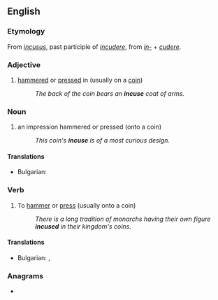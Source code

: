 ==English==

===Etymology===
From {{etyl|la|en}} ''[[incusus]]'', past participle of ''[[incudere]]'', from ''[[in-#Latin|in-]]'' + ''[[cudere]]''.

===Adjective===
{{en-adj|-}}

# [[hammered]] or [[pressed]] in (usually on a [[coin]])
#: ''The back of the coin bears an '''incuse''' coat of arms.''

===Noun===
{{en-noun}}

# an impression hammered or pressed (onto a coin)
#: ''This coin's '''incuse''' is of a most curious design.''

====Translations====
{{trans-top|an impression}}
* Bulgarian: {{t+|bg|отпечатък|m}}
{{trans-mid}}

{{trans-bottom}}

===Verb===
{{en-verb|incus}}

# {{lb|en|transitive}} To [[hammer]] or [[press]] (usually onto a coin)
#: ''There is a long tradition of monarchs having their own figure '''incused''' in their kingdom's coins.''

====Translations====
{{trans-top| To [[hammer]] or [[press]]}}
* Bulgarian: {{t|bg|щамповам}}, {{t|bg|сека (монети)}}
{{trans-mid}}

{{trans-bottom}}

===Anagrams===
* {{anagrams|en|a=ceinsu|Unices|cunies}}